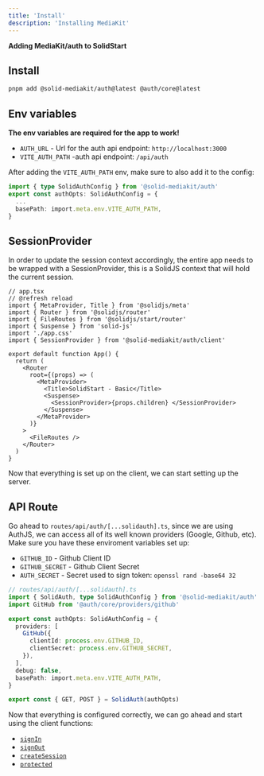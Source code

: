 ```yaml
---
title: 'Install'
description: 'Installing MediaKit'
---
```


**Adding MediaKit/auth to SolidStart**

## Install

```sh
pnpm add @solid-mediakit/auth@latest @auth/core@latest
```

## Env variables

**The env variables are required for the app to work!**

- `AUTH_URL` - Url for the auth api endpoint: `http://localhost:3000`
- `VITE_AUTH_PATH` -auth api endpoint: `/api/auth`

After adding the `VITE_AUTH_PATH` env, make sure to also add it to the config:

```ts
import { type SolidAuthConfig } from '@solid-mediakit/auth'
export const authOpts: SolidAuthConfig = {
  ...
  basePath: import.meta.env.VITE_AUTH_PATH,
}

```

## SessionProvider

In order to update the session context accordingly, the entire app needs to be wrapped with a SessionProvider, this is a SolidJS context that will hold the current session.

```tsx
// app.tsx
// @refresh reload
import { MetaProvider, Title } from '@solidjs/meta'
import { Router } from '@solidjs/router'
import { FileRoutes } from '@solidjs/start/router'
import { Suspense } from 'solid-js'
import './app.css'
import { SessionProvider } from '@solid-mediakit/auth/client'

export default function App() {
  return (
    <Router
      root={(props) => (
        <MetaProvider>
          <Title>SolidStart - Basic</Title>
          <Suspense>
            <SessionProvider>{props.children} </SessionProvider>
          </Suspense>
        </MetaProvider>
      )}
    >
      <FileRoutes />
    </Router>
  )
}
```

Now that everything is set up on the client, we can start setting up the server.

## API Route

Go ahead to `routes/api/auth/[...solidauth].ts`, since we are using AuthJS, we can access all of its well known providers (Google, Github, etc). Make sure you have these enviroment variables set up:

- `GITHUB_ID` - Github Client ID
- `GITHUB_SECRET` - Github Client Secret
- `AUTH_SECRET` - Secret used to sign token: `openssl rand -base64 32`

```ts
// routes/api/auth/[...solidauth].ts
import { SolidAuth, type SolidAuthConfig } from '@solid-mediakit/auth'
import GitHub from '@auth/core/providers/github'

export const authOpts: SolidAuthConfig = {
  providers: [
    GitHub({
      clientId: process.env.GITHUB_ID,
      clientSecret: process.env.GITHUB_SECRET,
    }),
  ],
  debug: false,
  basePath: import.meta.env.VITE_AUTH_PATH,
}

export const { GET, POST } = SolidAuth(authOpts)
```

Now that everything is configured correctly, we can go ahead and start using the client functions:

- [`signIn`](/auth/signin)
- [`signOut`](/auth/signout)
- [`createSession`](/auth/createsession)
- [`protected`](/auth/protected)
